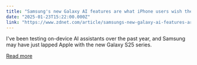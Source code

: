 ```yaml
---
title: "Samsung's new Galaxy AI features are what iPhone users wish they got with Apple Intelligence"
date: "2025-01-23T15:22:00.000Z"
link: "https://www.zdnet.com/article/samsungs-new-galaxy-ai-features-are-what-iphone-users-wish-they-got-with-apple-intelligence/"
---
```


I've been testing on-device AI assistants over the past year, and Samsung may have just lapped Apple with the new Galaxy S25 series.

[Read more](https://www.zdnet.com/article/samsungs-new-galaxy-ai-features-are-what-iphone-users-wish-they-got-with-apple-intelligence/)
